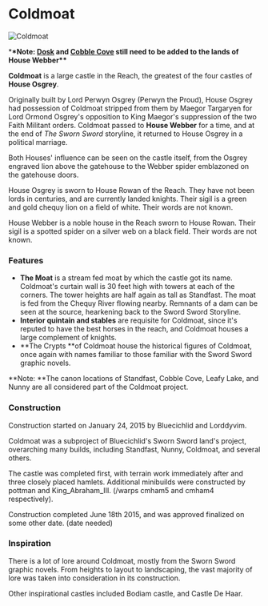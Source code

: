 

# Coldmoat

<Image
  src="https://cdn.sanity.io/images/1as7cn02/production/aa8610b72e707685222bc2622076177b3ceef736-1214x731.png?w=976&h=350&fit=crop&crop=center&auto=format"
  alt="Coldmoat"
  width={976}
  height={350}
/>

<ProjectDetails
  floatRight
  region="Reach"
  house="House Webber"
  type="Castle"
  status="Completed"
  warp="/warp coldmoat"
  projectLead="Bluecichlid; Lorddyvim"
  dateStarted="January 24, 2015"
  dateCompleted="January 24, 2015"
/>

\***\*Note: [Dosk](https://awoiaf.westeros.org/index.php/Dosk) and [Cobble Cove](https://awoiaf.westeros.org/index.php/Cobble_Cove) still need to be added to the lands of House Webber\*\***

**Coldmoat** is a large castle in the Reach, the greatest of the four castles of **House Osgrey**.

Originally built by Lord Perwyn Osgrey (Perwyn the Proud), House Osgrey had possession of Coldmoat stripped from them by Maegor Targaryen for Lord Ormond Osgrey's opposition to King Maegor's suppression of the two Faith Militant orders. Coldmoat passed to **House Webber** for a time, and at the end of _The Sworn Sword_ storyline, it returned to House Osgrey in a political marriage.

Both Houses' influence can be seen on the castle itself, from the Osgrey engraved lion above the gatehouse to the Webber spider emblazoned on the gatehouse doors.

House Osgrey is sworn to House Rowan of the Reach. They have not been lords in centuries, and are currently landed knights. Their sigil is a green and gold chequy lion on a field of white. Their words are not known.

House Webber is a noble house in the Reach sworn to House Rowan. Their sigil is a spotted spider on a silver web on a black field. Their words are not known.

### Features

- **The Moat** is a stream fed moat by which the castle got its name. Coldmoat's curtain wall is 30 feet high with towers at each of the corners. The tower heights are half again as tall as Standfast. The moat is fed from the Chequy River flowing nearby. Remnants of a dam can be seen at the source, hearkening back to the Sword Sword Storyline.
- **Interior quintain and stables** are requisite for Coldmoat, since it's reputed to have the best horses in the reach, and Coldmoat houses a large complement of knights.
- **The Crypts **of Coldmoat house the historical figures of Coldmoat, once again with names familiar to those familiar with the Sword Sword graphic novels.

**Note: **The canon locations of Standfast, Cobble Cove, Leafy Lake, and Nunny are all considered part of the Coldmoat project.

### Construction

Construction started on January 24, 2015 by Bluecichlid and Lorddyvim.

Coldmoat was a subproject of Bluecichlid's Sworn Sword land's project, overarching many builds, including Standfast, Nunny, Coldmoat, and several others.

The castle was completed first, with terrain work immediately after and three closely placed hamlets. Additional minibuilds were constructed by pottman and King_Abraham_III. (/warps cmham5 and cmham4 respectively).

Construction completed June 18th 2015, and was approved finalized on some other date. (date needed)

### Inspiration

There is a lot of lore around Coldmoat, mostly from the Sworn Sword graphic novels. From heights to layout to landscaping, the vast majority of lore was taken into consideration in its construction.

Other inspirational castles included Bodiam castle, and Castle De Haar.
